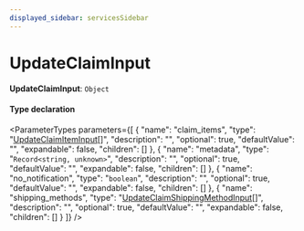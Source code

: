 ```yaml
---
displayed_sidebar: servicesSidebar
---
```



# UpdateClaimInput

 **UpdateClaimInput**: `Object`

#### Type declaration

<ParameterTypes parameters={[
  {
    "name": "claim_items",
    "type": "[UpdateClaimItemInput](UpdateClaimItemInput.mdx)[]",
    "description": "",
    "optional": true,
    "defaultValue": "",
    "expandable": false,
    "children": []
  },
  {
    "name": "metadata",
    "type": "`Record<string, unknown>`",
    "description": "",
    "optional": true,
    "defaultValue": "",
    "expandable": false,
    "children": []
  },
  {
    "name": "no_notification",
    "type": "`boolean`",
    "description": "",
    "optional": true,
    "defaultValue": "",
    "expandable": false,
    "children": []
  },
  {
    "name": "shipping_methods",
    "type": "[UpdateClaimShippingMethodInput](UpdateClaimShippingMethodInput.mdx)[]",
    "description": "",
    "optional": true,
    "defaultValue": "",
    "expandable": false,
    "children": []
  }
]} />
